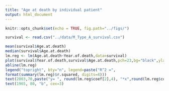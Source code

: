 ---
title: "Age at death by individual patient"
output: html_document
---

```{r setup, include=FALSE}
knitr::opts_chunk$set(echo = TRUE, fig.path="../figs/")
```

```{r survival,echo=FALSE}
survival <- read.csv("../data/M_Type_A_survival.csv")
```

```{r reproduce_analysis, echo=FALSE}
mean(survival$Age.at.death)
median(survival$Age.at.death)
lm.reg <- lm(Age.at.death~Year.of.death,data=survival)
plot(survival$Year.of.death,survival$Age.at.death,pch=23,bg="black",ylab="Age at death(years)",xlab="Year")
abline(lm.reg)
legend("topright", bty="n", legend=paste("R^2 =", 
format(summary(lm.reg)$r.squared, digits=4)))
text(2003,70,paste("y= ", round(lm.reg$coef[2],4), "*x",round(lm.reg$coef[1],4)), pos=4, cex=1)
text(1965, 80, "b", cex=3)
```

